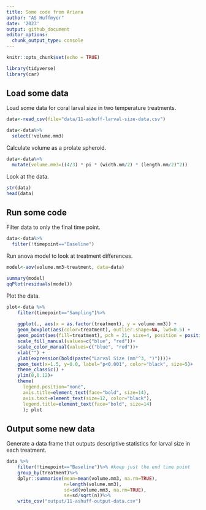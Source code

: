 ```yaml
---
title: Some code from Ariana 
author: "AS Huffmyer"
date: '2023'
output: github_document
editor_options: 
  chunk_output_type: console
---
```


```r
knitr::opts_chunk$set(echo = TRUE)
```

```r
library(tidyverse)
library(car)
```

## Load some data 

Load some data for coral larval size in two temperature treatments. 
```r
data<-read_csv(file="data/11-ashuff-larval-size-data.csv")

data<-data%>%
  select(!volume.mm3)
```

Calculate volume as a prolate spheroid. 
```r
data<-data%>%
  mutate(volume.mm3=((4/3) * pi * (width.mm/2) * (length.mm/2)^2))
```

Look at the data. 
```r
str(data)
head(data)
```

## Run some code 

Filter data to only the final time point. 
```r
data<-data%>%
  filter(!timepoint=="Baseline")
```

Run anova model to look at treatment differences. 
```r
model<-aov(volume.mm3~treatment, data=data)

summary(model)
qqPlot(residuals(model))
```

Plot the data. 
```r
plot<-data %>%
    filter(timepoint=="Sampling")%>%
  
    ggplot(., aes(x = as.factor(treatment), y = volume.mm3)) +
    geom_boxplot(aes(color=treatment), outlier.shape=NA, lwd=0.5) +
    geom_point(aes(fill=treatment), pch = 21, size=4, position = position_jitterdodge(0.2), alpha=0.2) + 
    scale_fill_manual(values=c("blue", "red"))+
    scale_color_manual(values=c("blue", "red"))+
    xlab("") + 
    ylab(expression(bold(paste("Larval Size (mm"^3, ")"))))+
    geom_text(x=1.5, y=0.0, label="p<0.001", color="black", size=5)+
    theme_classic() + 
    ylim(0,0.12)+
    theme(
      legend.position="none",
      axis.title=element_text(face="bold", size=14),
      axis.text=element_text(size=12, color="black"), 
      legend.title=element_text(face="bold", size=14)
      ); plot
```


## Output some new data 

Generate a data frame that outputs descriptive statistics for larval size in each treatment. 
```r
data %>%
    filter(!timepoint=="Baseline")%>% #keep just the end time point
    group_by(treatment)%>%
    dplyr::summarise(mean=mean(volume.mm3, na.rm=TRUE), 
                     n=length(volume.mm3),
                     sd=sd(volume.mm3, na.rm=TRUE),
                     se=sd/sqrt(n))%>%
    write_csv("output/11-ashuff-output-data.csv")
```

